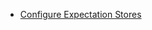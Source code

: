 <!--

---Import---
<ExpectationStores />

---Header---
### Expectation Stores
-->
- [Configure Expectation Stores](/oss/guides/setup/configuring_metadata_stores/configure_expectation_stores.md)
